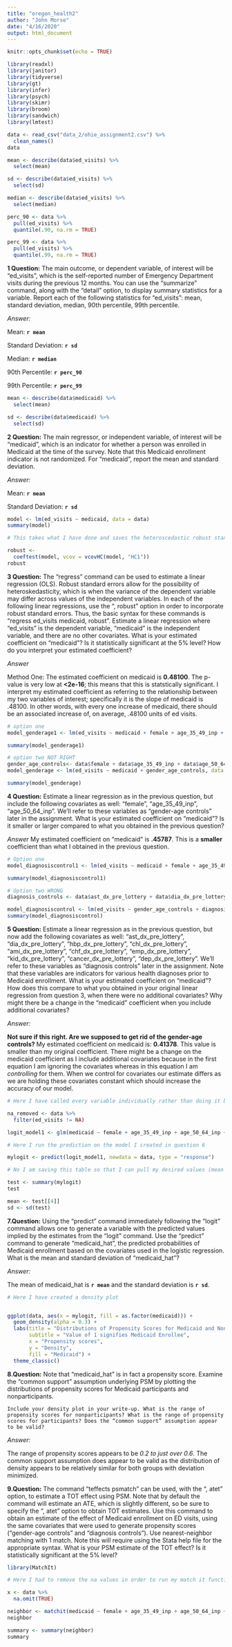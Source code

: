 ```yaml
---
title: "oregon_health2"
author: "John Morse"
date: "4/16/2020"
output: html_document
---
```


```r
knitr::opts_chunk$set(echo = TRUE)
```

```r
library(readxl)
library(janitor)
library(tidyverse)
library(gt)
library(infer)
library(psych)
library(skimr)
library(broom)
library(sandwich)
library(lmtest)
```

```r
data <- read_csv("data_2/ohie_assignment2.csv") %>% 
  clean_names()
data
```

```r

mean <- describe(data$ed_visits) %>% 
  select(mean)

sd <- describe(data$ed_visits) %>% 
  select(sd)

median <- describe(data$ed_visits) %>% 
  select(median)

perc_90 <- data %>% 
  pull(ed_visits) %>% 
  quantile(.90, na.rm = TRUE)

perc_99 <- data %>% 
  pull(ed_visits) %>% 
  quantile(.99, na.rm = TRUE)
```


**1 Question:** The main outcome, or dependent variable, of interest will be “ed_visits”, which is the self-reported number of Emergency Department visits during the previous 12 months. You can use the “summarize” command, along with the “detail” option, to display summary statistics for a variable. Report each of the following statistics for “ed_visits”: mean, standard deviation, median, 90th percentile, 99th percentile.


*Answer:*

Mean: **`r mean`**


Standard Deviation: **`r sd`**


Median: **`r median`**


90th Percentile: **`r perc_90`**


99th Percentile: **`r perc_99`**


```r

mean <- describe(data$medicaid) %>% 
  select(mean)

sd <- describe(data$medicaid) %>% 
  select(sd)
```


**2 Question:** The main regressor, or independent variable, of interest will be “medicaid”, which is an indicator for whether a person was enrolled in Medicaid at the time of the survey. Note that this Medicaid enrollment indicator is not randomized. For “medicaid”, report the mean and standard deviation.

*Answer:*

Mean: **`r mean`**


Standard Deviation: **`r sd`**


```r

model <- lm(ed_visits ~ medicaid, data = data)
summary(model)

# This takes what I have done and saves the heteroscedastic robust standard error

robust <- 
  coeftest(model, vcov = vcovHC(model, "HC1"))
robust
```


**3 Question:** The “regress” command can be used to estimate a linear regression (OLS). Robust standard errors allow for the possibility of heteroskedasticity, which is when the variance of the dependent variable may differ across values of the independent variables. In each of the following linear regressions, use the “, robust” option in order to incorporate robust standard errors. Thus, the basic syntax for these commands is “regress ed_visits medicaid, robust”. Estimate a linear regression where “ed_visits” is the dependent variable, “medicaid” is the independent variable, and there are no other covariates. What is your estimated coefficient on “medicaid”? Is it statistically significant at the 5% level? How do you interpret your estimated coefficient?


*Answer*

Method One: The estimated coefficient on medicaid is **0.48100**. The p-value is very low at **<2e-16**; this means that this is statstically significant. I interpret my estimated coefficient as referring to the relationship between my two variables of interest; specifically it is the slope of medicaid is .48100. In other words, with every one increase of medicaid, there should be an associated increase of, on average, .48100 units of ed visits.



```r
# option one
model_genderage1 <- lm(ed_visits ~ medicaid + female + age_35_49_inp + age_50_64_inp, data = data)

summary(model_genderage1)

# option two NOT RIGHT
gender_age_controls<- data$female + data$age_35_49_inp + data$age_50_64_inp
model_genderage <- lm(ed_visits ~ medicaid + gender_age_controls, data = data)

summary(model_genderage)
```


**4 Question:** Estimate a linear regression as in the previous question, but include the following covariates as well: “female”, “age_35_49_inp”, “age_50_64_inp”. We’ll refer to these variables as “gender-age controls” later in the assignment. What is your estimated coefficient on “medicaid”? Is it smaller or larger compared to what you obtained in the previous question?


*Answer*
My estimated coefficient on “medicaid” is **.45787**. This is a **smaller** coefficient than what I obtained in the previous question.

```r
# Option one
model_diagnosiscontrol1 <- lm(ed_visits ~ medicaid + female + age_35_49_inp + age_50_64_inp + ast_dx_pre_lottery + dia_dx_pre_lottery + hbp_dx_pre_lottery + chl_dx_pre_lottery + ami_dx_pre_lottery + chf_dx_pre_lottery + emp_dx_pre_lottery + kid_dx_pre_lottery + cancer_dx_pre_lottery + dep_dx_pre_lottery, data = data)

summary(model_diagnosiscontrol1)

# Option two WRONG
diagnosis_controls <- data$ast_dx_pre_lottery + data$dia_dx_pre_lottery + data$hbp_dx_pre_lottery + data$chl_dx_pre_lottery + data$ami_dx_pre_lottery + data$chf_dx_pre_lottery + data$emp_dx_pre_lottery + data$kid_dx_pre_lottery + data$cancer_dx_pre_lottery + data$dep_dx_pre_lottery

model_diagnosiscontrol <- lm(ed_visits ~ gender_age_controls + diagnosis_controls, data = data)
summary(model_diagnosiscontrol)
```


**5 Question:**	Estimate a linear regression as in the previous question, but now add the following covariates as well: “ast_dx_pre_lottery”, “dia_dx_pre_lottery”, “hbp_dx_pre_lottery”, “chl_dx_pre_lottery”, “ami_dx_pre_lottery”, “chf_dx_pre_lottery”, “emp_dx_pre_lottery”, “kid_dx_pre_lottery”, “cancer_dx_pre_lottery”, “dep_dx_pre_lottery”. We’ll refer to these variables as “diagnosis controls” later in the assignment. Note that these variables are indicators for various health diagnoses prior to Medicaid enrollment. What is your estimated coefficient on “medicaid”? How does this compare to what you obtained in your original linear regression from question 3, when there were no additional covariates? Why might there be a change in the “medicaid” coefficient when you include additional covariates?


*Answer:*

**Not sure if this right. Are we supposed to get rid of the gender-age controls? **
My estimated coefficient on medicaid is: **0.41378**. This value is smaller than my original coefficient. There might be a change on the medicaid coefficient as I include additional covariates because in the first equation I am ignoring the covariates whereas in this equation I am *controlling* for them. When we control for covariates our estimate differs as we are holding these covariates constant which should increase the accuracy of our model.


```r
# Here I have called every variable individually rather than doing it by calling the individual variables.

na_removed <- data %>% 
  filter(ed_visits != NA)

logit_model1 <- glm(medicaid ~ female + age_35_49_inp + age_50_64_inp + ast_dx_pre_lottery + dia_dx_pre_lottery + hbp_dx_pre_lottery + chl_dx_pre_lottery + ami_dx_pre_lottery + chf_dx_pre_lottery + emp_dx_pre_lottery + kid_dx_pre_lottery + cancer_dx_pre_lottery + dep_dx_pre_lottery, family = binomial, data = data)


```

```r
# Here I run the prediction on the model I created in question 6

mylogit <- predict(logit_model1, newdata = data, type = "response")

# No I am saving this table so that I can pull my desired values (mean and standard deviation) 

test <- summary(mylogit)
test

mean <- test[[4]]
sd <- sd(test)

```

**7.Question:**	Using the “predict” command immediately following the “logit” command allows one to generate a variable with the predicted values implied by the estimates from the “logit” command. Use the “predict” command to generate “medicaid_hat”, the predicted probabilities of Medicaid enrollment based on the covariates used in the logistic regression. What is the mean and standard deviation of “medicaid_hat”?


*Answer:*

The mean of medicaid_hat is **`r mean`** and the standard deviation is **`r sd`**.


```r
# Here I have created a density plot


ggplot(data, aes(x = mylogit, fill = as.factor(medicaid))) +
  geom_density(alpha = 0.3) +
  labs(title = "Distributions of Propensity Scores for Medicaid and Non-Medicaid Individuals",
       subtitle = "Value of 1 signifies Medicaid Enrollee",
       x = "Propensity scores",
       y = "Density",
       fill = "Medicaid") + 
  theme_classic()

```

**8.Question:** Note that “medicaid_hat” is in fact a propensity score. Examine the “common support” assumption underlying PSM by plotting the distributions of propensity scores for Medicaid participants and nonparticipants.

	Include your density plot in your write-up. What is the range of propensity scores for nonparticipants? What is the range of propensity scores for participants? Does the “common support” assumption appear to be valid?


*Answer:*

The range of propensity scores appears to be *0.2 to just over 0.6*. The common support assumption does appear to be valid as the distribution of density appears to be relatively similar for both groups with deviation minimized.


**9.Question:** The command “teffects psmatch” can be used, with the “, atet” option, to estimate a TOT effect using PSM. Note that by default the command will estimate an ATE, which is slightly different, so be sure to specify the “, atet” option to obtain TOT estimates. Use this command to obtain an estimate of the effect of Medicaid enrollment on ED visits, using the same covariates that were used to generate propensity scores (“gender-age controls” and “diagnosis controls”). Use nearest-neighbor matching with 1 match. Note this will require using the Stata help file for the appropriate syntax. What is your PSM estimate of the TOT effect? Is it statistically significant at the 5% level?


```r
library(MatchIt)

# Here I had to remove the na values in order to run my match it function below

x <- data %>% 
  na.omit(TRUE)

neighbor <- matchit(medicaid ~ female + age_35_49_inp + age_50_64_inp + ast_dx_pre_lottery + dia_dx_pre_lottery + hbp_dx_pre_lottery + chl_dx_pre_lottery + ami_dx_pre_lottery + chf_dx_pre_lottery + emp_dx_pre_lottery + kid_dx_pre_lottery + cancer_dx_pre_lottery + dep_dx_pre_lottery, family = binomial, data = x, method = "nearest", ratio = 1)
neighbor

summary <- summary(neighbor)
summary


```



